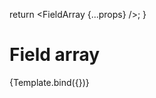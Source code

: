 


<Meta
  title="react-final-form-schema/FieldArray"
  component={Form}
/>

  return <FieldArray {...props} />;
}

# Field array

<Story name="FieldArray">
  {Template.bind({})}
</Story>
